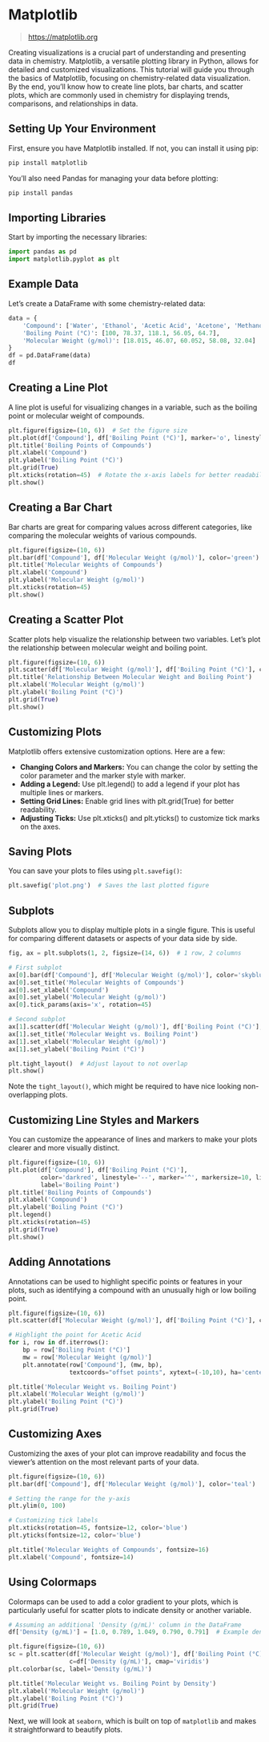 # Matplotlib
> [https://matplotlib.org](https://matplotlib.org)

Creating visualizations is a crucial part of understanding and presenting data in chemistry. Matplotlib, a versatile plotting library in Python, allows for detailed and customized visualizations. This tutorial will guide you through the basics of Matplotlib, focusing on chemistry-related data visualization. By the end, you'll know how to create line plots, bar charts, and scatter plots, which are commonly used in chemistry for displaying trends, comparisons, and relationships in data.

## Setting Up Your Environment
First, ensure you have Matplotlib installed. If not, you can install it using pip:

```sh
pip install matplotlib
```

You'll also need Pandas for managing your data before plotting:

```sh
pip install pandas
```

## Importing Libraries
Start by importing the necessary libraries:

```python
import pandas as pd
import matplotlib.pyplot as plt
```

## Example Data
Let's create a DataFrame with some chemistry-related data:

```python
data = {
    'Compound': ['Water', 'Ethanol', 'Acetic Acid', 'Acetone', 'Methanol'],
    'Boiling Point (°C)': [100, 78.37, 118.1, 56.05, 64.7],
    'Molecular Weight (g/mol)': [18.015, 46.07, 60.052, 58.08, 32.04]
}
df = pd.DataFrame(data)
df
```

## Creating a Line Plot
A line plot is useful for visualizing changes in a variable, such as the boiling point or molecular weight of compounds.

```python
plt.figure(figsize=(10, 6))  # Set the figure size
plt.plot(df['Compound'], df['Boiling Point (°C)'], marker='o', linestyle='-', color='blue')
plt.title('Boiling Points of Compounds')
plt.xlabel('Compound')
plt.ylabel('Boiling Point (°C)')
plt.grid(True)
plt.xticks(rotation=45)  # Rotate the x-axis labels for better readability
plt.show()
```

## Creating a Bar Chart
Bar charts are great for comparing values across different categories, like comparing the molecular weights of various compounds.

```python
plt.figure(figsize=(10, 6))
plt.bar(df['Compound'], df['Molecular Weight (g/mol)'], color='green')
plt.title('Molecular Weights of Compounds')
plt.xlabel('Compound')
plt.ylabel('Molecular Weight (g/mol)')
plt.xticks(rotation=45)
plt.show()
```

## Creating a Scatter Plot
Scatter plots help visualize the relationship between two variables. Let's plot the relationship between molecular weight and boiling point.

```python
plt.figure(figsize=(10, 6))
plt.scatter(df['Molecular Weight (g/mol)'], df['Boiling Point (°C)'], color='red')
plt.title('Relationship Between Molecular Weight and Boiling Point')
plt.xlabel('Molecular Weight (g/mol)')
plt.ylabel('Boiling Point (°C)')
plt.grid(True)
plt.show()
```

## Customizing Plots
Matplotlib offers extensive customization options. Here are a few:

- **Changing Colors and Markers:** You can change the color by setting the color parameter and the marker style with marker.
- **Adding a Legend:** Use plt.legend() to add a legend if your plot has multiple lines or markers.
- **Setting Grid Lines:** Enable grid lines with plt.grid(True) for better readability.
- **Adjusting Ticks:** Use plt.xticks() and plt.yticks() to customize tick marks on the axes.

## Saving Plots
You can save your plots to files using `plt.savefig()`:

```python
plt.savefig('plot.png')  # Saves the last plotted figure
```

## Subplots
Subplots allow you to display multiple plots in a single figure. This is useful for comparing different datasets or aspects of your data side by side.

```python
fig, ax = plt.subplots(1, 2, figsize=(14, 6))  # 1 row, 2 columns

# First subplot
ax[0].bar(df['Compound'], df['Molecular Weight (g/mol)'], color='skyblue')
ax[0].set_title('Molecular Weights of Compounds')
ax[0].set_xlabel('Compound')
ax[0].set_ylabel('Molecular Weight (g/mol)')
ax[0].tick_params(axis='x', rotation=45)

# Second subplot
ax[1].scatter(df['Molecular Weight (g/mol)'], df['Boiling Point (°C)'], color='salmon')
ax[1].set_title('Molecular Weight vs. Boiling Point')
ax[1].set_xlabel('Molecular Weight (g/mol)')
ax[1].set_ylabel('Boiling Point (°C)')

plt.tight_layout()  # Adjust layout to not overlap
plt.show()
```

Note the `tight_layout()`, which might be required to have nice looking non-overlapping plots.

## Customizing Line Styles and Markers
You can customize the appearance of lines and markers to make your plots clearer and more visually distinct.

```python
plt.figure(figsize=(10, 6))
plt.plot(df['Compound'], df['Boiling Point (°C)'],
         color='darkred', linestyle='--', marker='^', markersize=10, linewidth=2,
         label='Boiling Point')
plt.title('Boiling Points of Compounds')
plt.xlabel('Compound')
plt.ylabel('Boiling Point (°C)')
plt.legend()
plt.xticks(rotation=45)
plt.grid(True)
plt.show()
```

## Adding Annotations
Annotations can be used to highlight specific points or features in your plots, such as identifying a compound with an unusually high or low boiling point.

```python
plt.figure(figsize=(10, 6))
plt.scatter(df['Molecular Weight (g/mol)'], df['Boiling Point (°C)'], color='purple')

# Highlight the point for Acetic Acid
for i, row in df.iterrows():
    bp = row['Boiling Point (°C)']
    mw = row['Molecular Weight (g/mol)']
    plt.annotate(row['Compound'], (mw, bp),
                 textcoords="offset points", xytext=(-10,10), ha='center', arrowprops=dict(arrowstyle='->', color='black'))

plt.title('Molecular Weight vs. Boiling Point')
plt.xlabel('Molecular Weight (g/mol)')
plt.ylabel('Boiling Point (°C)')
plt.grid(True)
```

## Customizing Axes
Customizing the axes of your plot can improve readability and focus the viewer's attention on the most relevant parts of your data.

```python
plt.figure(figsize=(10, 6))
plt.bar(df['Compound'], df['Molecular Weight (g/mol)'], color='teal')

# Setting the range for the y-axis
plt.ylim(0, 100)

# Customizing tick labels
plt.xticks(rotation=45, fontsize=12, color='blue')
plt.yticks(fontsize=12, color='blue')

plt.title('Molecular Weights of Compounds', fontsize=16)
plt.xlabel('Compound', fontsize=14)
```

## Using Colormaps
Colormaps can be used to add a color gradient to your plots, which is particularly useful for scatter plots to indicate density or another variable.

```python
# Assuming an additional 'Density (g/mL)' column in the DataFrame
df['Density (g/mL)'] = [1.0, 0.789, 1.049, 0.790, 0.791]  # Example densities

plt.figure(figsize=(10, 6))
sc = plt.scatter(df['Molecular Weight (g/mol)'], df['Boiling Point (°C)'],
                 c=df['Density (g/mL)'], cmap='viridis')
plt.colorbar(sc, label='Density (g/mL)')

plt.title('Molecular Weight vs. Boiling Point by Density')
plt.xlabel('Molecular Weight (g/mol)')
plt.ylabel('Boiling Point (°C)')
plt.grid(True)
```

Next, we will look at `seaborn`, which is built on top of `matplotlib` and makes it straightforward to beautify plots. 